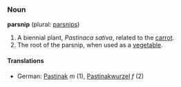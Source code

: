 ===Noun===
'''parsnip''' (plural: [[parsnips]])

# A biennial plant, ''Pastinaca sativa'', related to the [[carrot]].
# The root of the parsnip, when used as a [[vegetable]].

====Translations====
*German: [[Pastinak]] ''m'' (1), [[Pastinakwurzel]] ''f'' (2)
